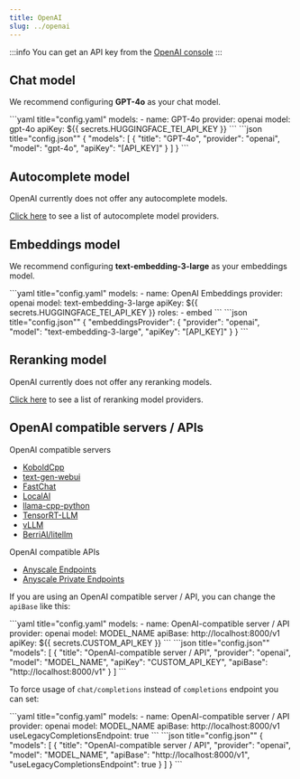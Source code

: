 ```yaml
---
title: OpenAI
slug: ../openai
---
```



:::info
You can get an API key from the [OpenAI console](https://platform.openai.com/account/api-keys)
:::

## Chat model

We recommend configuring **GPT-4o** as your chat model.

<Tabs groupId="config-example">
  <TabItem value="yaml" label="YAML">
  ```yaml title="config.yaml"
  models:
    - name: GPT-4o
      provider: openai
      model: gpt-4o
      apiKey: ${{ secrets.HUGGINGFACE_TEI_API_KEY }}
  ```
  </TabItem>
  <TabItem value="json" label="JSON">
  ```json title="config.json""
  {
    "models": [
      {
        "title": "GPT-4o",
        "provider": "openai", 
        "model": "gpt-4o",
        "apiKey": "[API_KEY]"
      }
    ]
  }
  ```
  </TabItem>
</Tabs>

## Autocomplete model

OpenAI currently does not offer any autocomplete models.

[Click here](../../model-types/autocomplete.md) to see a list of autocomplete model providers.

## Embeddings model

We recommend configuring **text-embedding-3-large** as your embeddings model.

<Tabs groupId="config-example">
  <TabItem value="yaml" label="YAML">
  ```yaml title="config.yaml"
  models:
    - name: OpenAI Embeddings
      provider: openai
      model: text-embedding-3-large
      apiKey: ${{ secrets.HUGGINGFACE_TEI_API_KEY }}
      roles:
        - embed
  ```
  </TabItem>
  <TabItem value="json" label="JSON">
  ```json title="config.json""
  {
    "embeddingsProvider": {
      "provider": "openai",
      "model": "text-embedding-3-large", 
      "apiKey": "[API_KEY]"
    }
  }
  ```
  </TabItem>
</Tabs>

## Reranking model

OpenAI currently does not offer any reranking models.

[Click here](../../model-types/reranking.mdx) to see a list of reranking model providers.

## OpenAI compatible servers / APIs

OpenAI compatible servers

- [KoboldCpp](https://github.com/lostruins/koboldcpp)
- [text-gen-webui](https://github.com/oobabooga/text-generation-webui/tree/main/extensions/openai#setup--installation)
- [FastChat](https://github.com/lm-sys/FastChat/blob/main/docs/openai_api.md)
- [LocalAI](https://localai.io/basics/getting_started/)
- [llama-cpp-python](https://github.com/abetlen/llama-cpp-python#web-server)
- [TensorRT-LLM](https://github.com/NVIDIA/trt-llm-as-openai-windows?tab=readme-ov-file#examples)
- [vLLM](https://docs.vllm.ai/en/latest/serving/openai_compatible_server.html)
- [BerriAI/litellm](https://github.com/BerriAI/litellm)

OpenAI compatible APIs

- [Anyscale Endpoints](https://github.com/continuedev/deploy-os-code-llm#others)
- [Anyscale Private Endpoints](https://github.com/continuedev/deploy-os-code-llm#anyscale-private-endpoints)

If you are using an OpenAI compatible server / API, you can change the `apiBase` like this:

<Tabs groupId="config-example">
  <TabItem value="yaml" label="YAML">
  ```yaml title="config.yaml"
  models:
    - name: OpenAI-compatible server / API
      provider: openai
      model: MODEL_NAME 
      apiBase: http://localhost:8000/v1
      apiKey: ${{ secrets.CUSTOM_API_KEY }}
  ```
  </TabItem>
  <TabItem value="json" label="JSON">
  ```json title="config.json""
    "models": [
      {
      "title": "OpenAI-compatible server / API", 
      "provider": "openai",
      "model": "MODEL_NAME",
      "apiKey": "CUSTOM_API_KEY",
      "apiBase": "http://localhost:8000/v1"
      }
    ]
  ```
  </TabItem>
</Tabs>

To force usage of `chat/completions` instead of `completions` endpoint you can set:

<Tabs groupId="config-example">
  <TabItem value="yaml" label="YAML">
  ```yaml title="config.yaml"
  models:
    - name: OpenAI-compatible server / API
      provider: openai
      model: MODEL_NAME 
      apiBase: http://localhost:8000/v1
      useLegacyCompletionsEndpoint: true
  ```
  </TabItem>
  <TabItem value="json" label="JSON">
  ```json title="config.json""
  {
    "models": [
      {
        "title": "OpenAI-compatible server / API",
        "provider": "openai",
        "model": "MODEL_NAME",
        "apiBase": "http://localhost:8000/v1", 
        "useLegacyCompletionsEndpoint": true
      }
    ]
  }
  ```
  </TabItem>
</Tabs>
